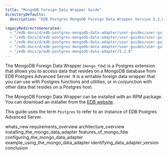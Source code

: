 ```yaml
---
title: "MongoDB Foreign Data Wrapper Guide"
directoryDefaults:
  description: "EDB Postgres MongoDB Foreign Data Wrapper Version 5.2.8 Documentation and release notes."

legacyRedirectsGenerated:
  - "/edb-docs/d/edb-postgres-mongodb-data-adapter/user-guides/user-guide/5.2.8/index.html"
  - "/edb-docs/d/edb-postgres-mongodb-data-adapter/user-guides/user-guide/5.2.8/conclusion.html"
  - "/edb-docs/d/edb-postgres-mongodb-data-adapter/user-guides/user-guide/5.2.8/whats_new.html"
  - "/edb-docs/d/edb-postgres-mongodb-data-adapter/user-guides/user-guide/5.2.8/genindex.html"
  - "/edb-docs/p/edb-postgres-mongodb-data-adapter/5.2.8"
---
```


The MongoDB Foreign Data Wrapper (`mongo_fdw`) is a Postgres extension that allows you to access data that resides on a MongoDB database from EDB Postgres Advanced Server. It is a writable foreign data wrapper that you can use with Postgres functions and utilities, or in conjunction with other data that resides on a Postgres host.

The MongoDB Foreign Data Wrapper can be installed with an RPM package. You can download an installer from the [EDB website](https://www.enterprisedb.com/software-downloads-postgres/).

This guide uses the term `Postgres` to refer to an instance of EDB Postgres Advanced Server.

<div class="toctree" maxdepth="4">

whats_new requirements_overview architecture_overview installing_the_mongo_data_adapter features_of_mongo_fdw configuring_the_mongo_data_adapter example_using_the_mongo_data_adapter identifying_data_adapter_version conclusion

</div>
